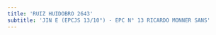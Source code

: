 ```yaml
---
title: 'RUIZ HUIDOBRO 2643'
subtitle: 'JIN E (EPCJS 13/10°) - EPC N° 13 RICARDO MONNER SANS'
---
```



